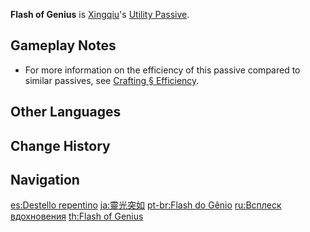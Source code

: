 {{About|Xingqiu's 3rd Passive Talent|Albedo's 3rd Passive Talent|Flash of Genius (Albedo)}}
{{Talent Infobox
|image         = Talent Flash of Genius.png
|character     = Xingqiu
|type          = Utility Passive
|info          = When Xingqiu crafts [[Character Talent Materials]], he has a 25% chance to refund a portion of the crafting materials used.
|utility1      = Crafting
|utility2      = Character Talent Material
}}
'''Flash of Genius''' is [[Xingqiu]]'s [[Utility Passive]].

==Gameplay Notes==
* For more information on the efficiency of this passive compared to similar passives, see [[Crafting#Efficiency|Crafting § Efficiency]].

==Other Languages==
{{Other Languages
|en      = Flash of Genius
|zhs     = 灵光乍现
|zhs_rm  = Língguāng Zhàxiàn
|zht     = 靈光乍現
|zht_rm  = Língguāng Zhàxiàn
|zh_tl   = Sudden Divine Light
|ja      = 靈光突如
|ja_rm   = Reikou Totsujou{{Assumed}}
|ja_tl   = Sudden Soul-Light{{Sino|ja}}
|ko      = 번뜩이는 영감
|ko_rm   = Beontteuk'ineun Yeonggam
|ko_tl   = Sparkling Inspiration
|es      = Destello repentino
|es_tl   = Sudden Flash
|fr      = Illumination
|fr_tl   = Enlightenment
|ru      = Всплеск вдохновения
|ru_tl   = Burst of Inspiration
|th      = Flash of Genius
|vi      = Ánh Sáng Lấp Lánh
|vi_tl   = Sparkling Light
|de      = Gedankenblitz
|de_tl   = Thought Flash
|id      = Flash of Genius
|pt      = Flash do Gênio
|pt_tl   = Flash of Genius
}}

==Change History==
{{Change History|1.0}}

==Navigation==
{{Talent Navbox|Xingqiu}}

[[es:Destello repentino]]
[[ja:靈光突如]]
[[pt-br:Flash do Gênio]]
[[ru:Всплеск вдохновения]]
[[th:Flash of Genius]]